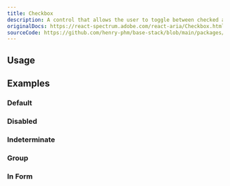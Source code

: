 ```yaml
---
title: Checkbox
description: A control that allows the user to toggle between checked and not checked states.
originalDocs: https://react-spectrum.adobe.com/react-aria/Checkbox.html
sourceCode: https://github.com/henry-phm/base-stack/blob/main/packages/ui/src/components/Checkbox.tsx
---
```


## Usage

<ComponentPreview name="CheckboxDemo" />

## Examples

### Default

<ComponentPreview name="CheckboxDemo" />

### Disabled

<ComponentPreview name="CheckboxDisabled" />

### Indeterminate

<ComponentPreview name="CheckboxIndeterminate" />

### Group

<ComponentPreview name="CheckboxGroupDemo" />

### In Form

<ComponentPreview name="CheckboxForm" />
